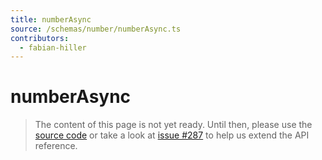 ```yaml
---
title: numberAsync
source: /schemas/number/numberAsync.ts
contributors:
  - fabian-hiller
---
```


# numberAsync

> The content of this page is not yet ready. Until then, please use the [source code](https://github.com/fabian-hiller/valibot/blob/main/library/src/schemas/number/numberAsync.ts) or take a look at [issue #287](https://github.com/fabian-hiller/valibot/issues/287) to help us extend the API reference.
